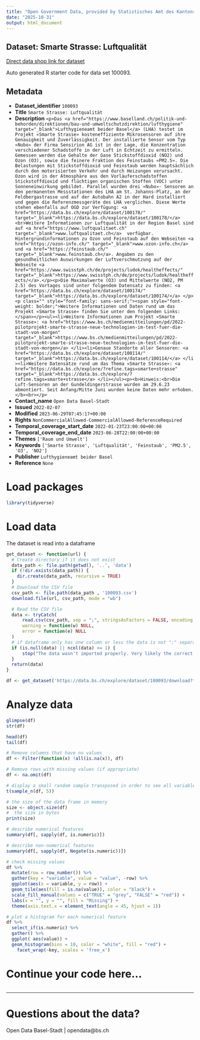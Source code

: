```yaml
---
title: "Open Government Data, provided by Statistisches Amt des Kantons Basel-Stadt - DCC Data Competence Center"
date: "2025-10-31"
output: html_document
---
```


## Dataset: Smarte Strasse: Luftqualität

[Direct data shop link for dataset](https://data.bs.ch/explore/dataset/100093)

Auto generated R starter code for data set 100093.

## Metadata

- **Dataset_identifier** `100093`
- **Title** `Smarte Strasse: Luftqualität`
- **Description** `<p>Das <a href="https://www.baselland.ch/politik-und-behorden/direktionen/bau-und-umweltschutzdirektion/lufthygiene" target="_blank">Lufthygieneamt beider Basel</a> (LHA) testet im Projekt «Smarte Strasse» kosteneffiziente Mikrosensoren auf ihre Genauigkeit und Zuverlässigkeit. Der installierte Sensor vom Typ «Nubo» der Firma Sensirion AG ist in der Lage, die Konzentration verschiedener Schadstoffe in der Luft in Echtzeit zu ermitteln. Gemessen werden die Gehalte der Gase Stickstoffdioxid (NO2) und Ozon (O3), sowie die feinere Fraktion des Feinstaubs «PM2.5». Die Belastungen mit Stickstoffdioxid und Feinstaub werden hauptsächlich durch den motorisierten Verkehr und durch Heizungen verursacht. Ozon wird in der Atmosphäre aus den Vorläuferschadstoffen Stickstoffdioxid und flüchtigen organischen Stoffen (VOC) unter Sonneneinwirkung gebildet. Parallel wurden drei «Nubo»- Sensoren an den permanenten Messstationen des LHA am St. Johanns-Platz, an der Feldbergastrasse und auf der Autobahn A2 in der Hard installiert und gegen die Referenzmessgeräte des LHA verglichen. Diese Werte stehen ebenfalls auf OGD zur Verfügung: <a href="https://data.bs.ch/explore/dataset/100178/" target="_blank">https://data.bs.ch/explore/dataset/100178/</a><br>Weitere Informationen zur Luftqualität in der Region Basel sind auf <a href="https://www.luftqualitaet.ch" target="_blank">www.luftqualitaet.ch</a>
 verfügbar. Hintergrundinformationen zu Ozon und Feinstaub auf den Webseiten <a href="https://ozon-info.ch/" target="_blank">www.ozon-info.ch</a> und <a href="https://feinstaub.ch/" target="_blank">www.feinstaub.ch</a>. Angaben zu den gesundheitlichen Auswirkungen der Luftverschmutzung auf der Webseite <a href="https://www.swisstph.ch/de/projects/ludok/healtheffects/" target="_blank">https://www.swisstph.ch/de/projects/ludok/healtheffects/</a>.</p><p>Die Maximalwerte (O3) und Mittelwerte (NO2, PM 2.5) des Vortages sind unter folgendem Datensatz zu finden: <a href="https://data.bs.ch/explore/dataset/100174/" target="_blank">https://data.bs.ch/explore/dataset/100174/</a> </p><p class="" style="font-family: sans-serif;"><span style="font-weight: bolder;">Weitere Informationen und Daten rund um das Projekt «Smarte Strasse» finden Sie unter den folgenden Links:</span></p><ul><li>Weitere Informationen zum Projekt «Smarte Strasse»: <a href="https://www.bs.ch/medienmitteilungen/pd/2022-pilotprojekt-smarte-strasse-neue-technologien-im-test-fuer-die-stadt-von-morgen" target="_blank">https://www.bs.ch/medienmitteilungen/pd/2022-pilotprojekt-smarte-strasse-neue-technologien-im-test-fuer-die-stadt-von-morgen</a> </li><li>Genaue Standorte aller Sensoren: <a href="https://data.bs.ch/explore/dataset/100114/" target="_blank">https://data.bs.ch/explore/dataset/100114/</a> </li><li>Weitere Datensätze rund um das Thema «Smarte Strasse»: <a href="https://data.bs.ch/explore/?refine.tags=smarte+strasse" target="_blank">https://data.bs.ch/explore/?refine.tags=smarte+strasse</a> </li></ul><p><b>Hinweis:<br>Die Luft-Sensoren an der Gundeldingerstrasse wurden am 29.6.23 abmontiert. Seit Anfang/Mitte Juni wurden keine Daten mehr erhoben.</b><br></p>`
- **Contact_name** `Open Data Basel-Stadt`
- **Issued** `2022-02-07`
- **Modified** `2023-06-29T07:45:17+00:00`
- **Rights** `NonCommercialAllowed-CommercialAllowed-ReferenceRequired`
- **Temporal_coverage_start_date** `2022-01-23T23:00:00+00:00`
- **Temporal_coverage_end_date** `2023-06-28T22:00:00+00:00`
- **Themes** `['Raum und Umwelt']`
- **Keywords** `['Smarte Strasse', 'Luftqualität', 'Feinstaub', 'PM2.5', 'O3', 'NO2']`
- **Publisher** `Lufthygieneamt beider Basel`
- **Reference** `None`


# Load packages

```r

library(tidyverse)
```

# Load data

The dataset is read into a dataframe

```r
get_dataset <- function(url) {
  # Create directory if it does not exist
  data_path <- file.path(getwd(), '..', 'data')
  if (!dir.exists(data_path)) {
    dir.create(data_path, recursive = TRUE)
  }
  # Download the CSV file
  csv_path <- file.path(data_path , '100093.csv')
  download.file(url, csv_path, mode = "wb")

  # Read the CSV file
  data <- tryCatch(
      read.csv(csv_path, sep = ";", stringsAsFactors = FALSE, encoding = "UTF-8"),
      warning = function(w) NULL,
      error = function(e) NULL
  )
  # if dataframe only has one column or less the data is not ";" separated
  if (is.null(data) || ncol(data) <= 1) {
      stop("The data wasn't imported properly. Very likely the correct separator couldn't be found.\nPlease check the dataset manually and adjust the code.")
  }
  return(data)
}
```

```r

df <- get_dataset('https://data.bs.ch/explore/dataset/100093/download?format=csv&timezone=Europe%2FZurich')

```

# Analyze data

```r

glimpse(df)
str(df)

head(df)
tail(df)

```

```r
# Remove columns that have no values
df <- Filter(function(x) !all(is.na(x)), df)

# Remove rows with missing values (if appropriate)
df <- na.omit(df)
```

```r
# display a small random sample transposed in order to see all variables
t(sample_n(df, 5))
```

```r
# the size of the data frame in memory
size <- object.size(df)
#  the size in bytes
print(size)
```

```r
# describe numerical features
summary(df[, sapply(df, is.numeric)])
```

```r
# describe non-numerical features
summary(df[, sapply(df, Negate(is.numeric))])
```

```r
# check missing values
df %>%
  mutate(row = row_number()) %>%
  gather(key = "variable", value = "value", -row) %>%
  ggplot(aes(x = variable, y = row)) +
  geom_tile(aes(fill = is.na(value)), color = "black") +
  scale_fill_manual(values = c("TRUE" = "grey", "FALSE" = "red")) +
  labs(x = "", y = "", fill = "Missing") +
  theme(axis.text.x = element_text(angle = 45, hjust = 1))
```

```r
# plot a histogram for each numerical feature
df %>%
  select_if(is.numeric) %>%
  gather() %>%
  ggplot( aes(value)) +
  geom_histogram(bins = 10, color = "white", fill = "red") +
    facet_wrap(~key, scales = 'free_x')
```

# Continue your code here...

```r

```
------------------------------------------------------------------------

# Questions about the data?

Open Data Basel-Stadt | opendata@bs.ch
